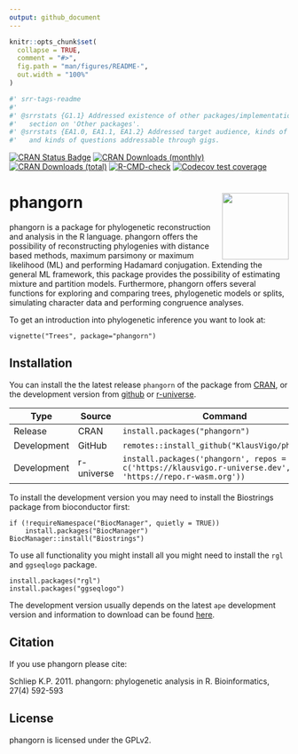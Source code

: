 ```yaml
---
output: github_document
---
```


<!-- README.md is generated from README.Rmd. Please edit that file -->

```r
knitr::opts_chunk$set(
  collapse = TRUE,
  comment = "#>",
  fig.path = "man/figures/README-",
  out.width = "100%"
)
```
```r
#' srr-tags-readme
#'
#' @srrstats {G1.1} Addressed existence of other packages/implementations in
#'   section on 'Other packages'.
#' @srrstats {EA1.0, EA1.1, EA1.2} Addressed target audience, kinds of data,
#'   and kinds of questions addressable through gigs.
```

<!-- badges: start -->
[![CRAN Status Badge](https://www.r-pkg.org/badges/version/phangorn)](https://cran.r-project.org/package=phangorn)
[![CRAN Downloads (monthly)](https://cranlogs.r-pkg.org/badges/phangorn)](https://cran.r-project.org/package=phangorn)
[![CRAN Downloads (total)](https://cranlogs.r-pkg.org/badges/grand-total/phangorn)](https://cran.r-project.org/package=phangorn)
[![R-CMD-check](https://github.com/KlausVigo/phangorn/actions/workflows/R-CMD-check.yaml/badge.svg)](https://github.com/KlausVigo/phangorn/actions/workflows/R-CMD-check.yaml)
[![Codecov test coverage](https://codecov.io/gh/KlausVigo/phangorn/branch/main/graph/badge.svg)](https://app.codecov.io/github/KlausVigo/phangorn?branch=main)
<!-- badges: end -->



# phangorn <img src='man/figures/logo.png' align="right" width="120" />


phangorn is a package for phylogenetic reconstruction and analysis in the R language. phangorn offers the possibility of reconstructing phylogenies with distance based methods, maximum parsimony or maximum likelihood (ML) and performing Hadamard conjugation. Extending the general ML framework, this package provides the possibility of estimating mixture and partition models. Furthermore, phangorn offers several functions for exploring and comparing trees, phylogenetic models or splits, simulating character data and performing congruence analyses. 

To get an introduction into phylogenetic inference you want to look at: 
```
vignette("Trees", package="phangorn")
```

## Installation

You can install the the latest release `phangorn` of the package from
[CRAN](https://CRAN.R-project.org/package=phangorn), or the development version 
from [github](https://github.com/KlausVigo/phangorn) or
[r-universe](https://klausvigo.r-universe.dev/phangorn).
                                                                 
                                                                 
| Type        | Source          | Command                                                      |
|-------------|-----------------|--------------------------------------------------------------|
| Release     | CRAN            | `install.packages("phangorn")`                                             |
| Development | GitHub          | `remotes::install_github("KlausVigo/phangorn")`                            |
| Development | r-universe      | `install.packages('phangorn', repos = c('https://klausvigo.r-universe.dev', 'https://repo.r-wasm.org'))` |

To install the development version you may need to install the Biostrings package from bioconductor first:
```
if (!requireNamespace("BiocManager", quietly = TRUE))
    install.packages("BiocManager")
BiocManager::install("Biostrings")
```
To use all functionality you might install all you might need to install the 
`rgl` and `ggseqlogo` package.  
```
install.packages("rgl")
install.packages("ggseqlogo")
```
The development version usually depends on the latest `ape` development 
version and information to download can be found 
[here](https://emmanuelparadis.github.io/ape_installation.html). 


## Citation

If you use phangorn please cite:

Schliep K.P. 2011. phangorn: phylogenetic analysis in R. Bioinformatics, 27(4) 592-593 


License
-------
phangorn is licensed under the GPLv2.
